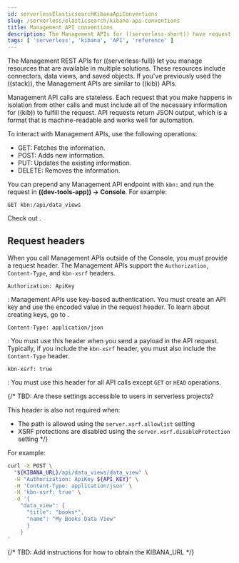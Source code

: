 ```yaml
---
id: serverlessElasticsearchKibanaApiConventions
slug: /serverless/elasticsearch/kibana-api-conventions
title: Management API conventions
description: The Management APIs for ((serverless-short)) have request header conventions.
tags: [ 'serverless', 'kibana', 'API', 'reference' ]
---
```


<DocBadge template="technical preview" />

The Management REST APIs for ((serverless-full)) let you manage resources that are available in multiple solutions.
These resources include connectors, data views, and saved objects.
If you've previously used the ((stack)), the Management APIs are similar to ((kib)) APIs.

Management API calls are stateless.
Each request that you make happens in isolation from other calls and must include all of the necessary information for ((kib)) to fulfill the request.
API requests return JSON output, which is a format that is machine-readable and works well for automation.

To interact with Management APIs, use the following operations:

- GET: Fetches the information.
- POST: Adds new information.
- PUT: Updates the existing information.
- DELETE: Removes the information.

You can prepend any Management API endpoint with `kbn:` and run the request in **((dev-tools-app)) → Console**.
For example:

```shell
GET kbn:/api/data_views
```

Check out <DocLink id="serverlessDevtoolsRunApiRequestsInTheConsole" />.

## Request headers

When you call Management APIs outside of the Console, you must provide a request header.
The Management APIs support the `Authorization`, `Content-Type`, and  `kbn-xsrf` headers.

`Authorization: ApiKey`

: Management APIs use key-based authentication.
  You must create an API key and use the encoded value in the request header.
  To learn about creating keys, go to <DocLink id="serverlessApiKeys" />.

`Content-Type: application/json`

: You must use this header when you send a payload in the API request.
  Typically, if you include the `kbn-xsrf` header, you must also include the `Content-Type` header.

`kbn-xsrf: true`

: You must use this header for all API calls except `GET` or `HEAD` operations.

{/*
TBD: Are these settings accessible to users in serverless projects?

This header is also not required when:
* The path is allowed using the `server.xsrf.allowlist` setting
* XSRF protections are disabled using the `server.xsrf.disableProtection` setting
*/}

For example:

```bash
curl -X POST \
  "${KIBANA_URL}/api/data_views/data_view" \
  -H "Authorization: ApiKey ${API_KEY}" \
  -H 'Content-Type: application/json' \
  -H 'kbn-xsrf: true' \
  -d '{
    "data_view": {
      "title": "books*",
      "name": "My Books Data View"
      }
    }
'
```
{/*
TBD: Add instructions for how to obtain the KIBANA_URL
 */}